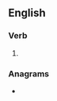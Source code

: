 ==English==

===Verb===
{{head|en|verb form}}

# {{en-past of|traipse}}

===Anagrams===
* {{anagrams|en|a=adeiprst|drapiest|perditas|rapidest|spirated}}